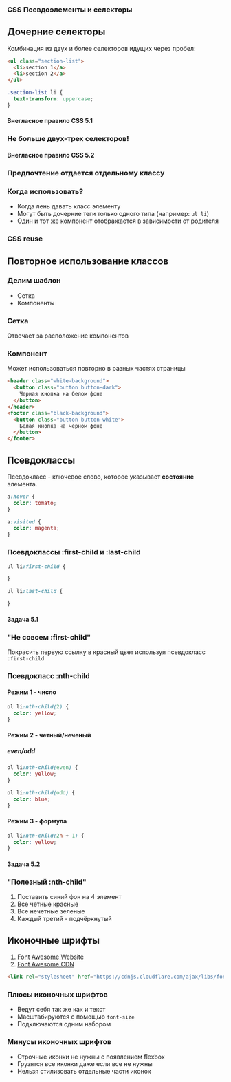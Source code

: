 

<section
  data-background={background}
  data-background-size="cover"
  data-background-position="top left"
  data-background-opacity={0.1}
>
<section>

# CSS Псевдоэлементы и селекторы

</section>
</section>
<section>
<section>

## Дочерние селекторы

Комбинация из двух и более селекторов идущих через пробел:

```html
<ul class="section-list">
  <li>section 1</a>
  <li>section 2</a>
</ul>
```

```css
.section-list li {
  text-transform: uppercase;
}
```

</section>
<section>

#### Внегласное правило CSS 5.1
### Не больше двух-трех селекторов!

</section>
<section>

#### Внегласное правило CSS 5.2
### Предпочтение отдается отдельному классу

</section>
<section>

### Когда использовать?

- Когда лень давать класс элементу
- Могут быть дочерние теги только одного типа (например: `ul li`)
- Один и тот же компонент отображается в зависимости от родителя 

</section>
</section>
<section>
<section>

### CSS reuse
## Повторное использование классов

</section>
<section>

### Делим шаблон

- Сетка
- Компоненты

</section>
<section>

### Сетка

Отвечает за расположение компонентов

</section>
<section>

### Компонент

Может использоваться повторно в разных частях страницы

</section>
<section>

```html
<header class="white-background">
  <button class="button button-dark">
    Черная кнопка на белом фоне
  </button>
</header>
<footer class="black-background">
  <button class="button button-white">
    Белая кнопка на черном фоне
  </button>
</footer>
```

</section>
</section>
<section>
<section>

## Псевдоклассы

</section>
<section>

Псевдокласс - ключевое слово, которое указывает **состояние** элемента. 

```css
a:hover {
  color: tomato;
}

a:visited {
  color: magenta;
}
```

</section>
<section>

### Псевдоклассы :first-child и :last-child

```css
ul li:first-child {

}

ul li:last-child {

}
```

</section>
<section>

#### Задача 5.1
### "Не совсем :first-child"
Покрасить первую ссылку в красный цвет используя псевдокласс `:first-child`

</section>
<section>

<RevealCssEditor css3="/* пиши сюда CSS */" html={html51} />

</section>
</section>
<section>
<section>

### Псевдокласс :nth-child

</section>
<section>

#### Режим 1 - число

```css
ol li:nth-child(2) {
  color: yellow;
}
```

</section>
<section>

#### Режим 2 - четный/неченый
##### even/odd

```css
ol li:nth-child(even) {
  color: yellow;
}

ol li:nth-child(odd) {
  color: blue;
}
```

</section>
<section>

#### Режим 3 - формула

```css
ol li:nth-child(2n + 1) {
  color: yellow;
}
```

</section>
<section>

#### Задача 5.2
### "Полезный :nth-child"

1. Поставить синий фон на 4 элемент
2. Все четные красные
3. Все нечетные зеленые
4. Каждый третий - подчёркнутый

</section>
<section>
  <RevealCssEditor css3="/* пиши сюда CSS */" html={html52} />
</section>
</section>
<section>
<section>

## Иконочные шрифты

</section>
<section>

1. [Font Awesome Website](https://fontawesome.com/)
2. [Font Awesome CDN](https://cdnjs.com/libraries/font-awesome)
   
```html
<link rel="stylesheet" href="https://cdnjs.cloudflare.com/ajax/libs/font-awesome/5.15.1/css/all.min.css" integrity="sha512-+4zCK9k+qNFUR5X+cKL9EIR+ZOhtIloNl9GIKS57V1MyNsYpYcUrUeQc9vNfzsWfV28IaLL3i96P9sdNyeRssA==" crossorigin="anonymous" />
```

</section>
<section>

### Плюсы иконочных шрифтов

- Ведут себя так же как и текст
- Масштабируются с помощью `font-size`
- Подключаются одним набором

</section>
<section>

### Минусы иконочных шрифтов

- Строчные иконки не нужны с появлением flexbox
- Грузятся все иконки даже если все не нужны
- Нельзя стилизовать отдельные части иконок

</section>
</section>